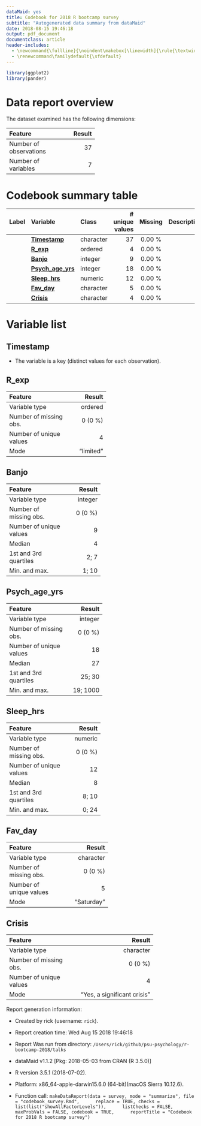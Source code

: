 ```yaml
---
dataMaid: yes
title: Codebook for 2018 R bootcamp survey
subtitle: "Autogenerated data summary from dataMaid"
date: 2018-08-15 19:46:18
output: pdf_document
documentclass: article
header-includes:
  - \newcommand{\fullline}{\noindent\makebox[\linewidth]{\rule{\textwidth}{0.4pt}}}
  - \renewcommand\familydefault{\sfdefault}
---
```

```r
library(ggplot2)
library(pander)
```
# Data report overview
The dataset examined has the following dimensions:


---------------------------------
Feature                    Result
------------------------ --------
Number of observations         37

Number of variables             7
---------------------------------
















# Codebook summary table

------------------------------------------------------------------------------
Label   Variable                Class         # unique  Missing  Description  
                                                values                        
------- ----------------------- ----------- ---------- --------- -------------
        **[Timestamp]**         character           37  0.00 %                

        **[R\_exp]**            ordered              4  0.00 %                

        **[Banjo]**             integer              9  0.00 %                

        **[Psych\_age\_yrs]**   integer             18  0.00 %                

        **[Sleep\_hrs]**        numeric             12  0.00 %                

        **[Fav\_day]**          character            5  0.00 %                

        **[Crisis]**            character            4  0.00 %                
------------------------------------------------------------------------------




# Variable list
## Timestamp

* The variable is a key (distinct values for each observation).



\fullline

## R\_exp


-------------------------------------
Feature                        Result
------------------------- -----------
Variable type                 ordered

Number of missing obs.        0 (0 %)

Number of unique values             4

Mode                        "limited"
-------------------------------------




\fullline

## Banjo


-----------------------------------
Feature                      Result
------------------------- ---------
Variable type               integer

Number of missing obs.      0 (0 %)

Number of unique values           9

Median                            4

1st and 3rd quartiles          2; 7

Min. and max.                 1; 10
-----------------------------------




\fullline

## Psych\_age\_yrs


------------------------------------
Feature                       Result
------------------------- ----------
Variable type                integer

Number of missing obs.       0 (0 %)

Number of unique values           18

Median                            27

1st and 3rd quartiles         25; 30

Min. and max.               19; 1000
------------------------------------




\fullline

## Sleep\_hrs


-----------------------------------
Feature                      Result
------------------------- ---------
Variable type               numeric

Number of missing obs.      0 (0 %)

Number of unique values          12

Median                            8

1st and 3rd quartiles         8; 10

Min. and max.                 0; 24
-----------------------------------




\fullline

## Fav\_day


--------------------------------------
Feature                         Result
------------------------- ------------
Variable type                character

Number of missing obs.         0 (0 %)

Number of unique values              5

Mode                        "Saturday"
--------------------------------------




\fullline

## Crisis


-------------------------------------------------------
Feature                                          Result
------------------------- -----------------------------
Variable type                                 character

Number of missing obs.                          0 (0 %)

Number of unique values                               4

Mode                        "Yes, a significant crisis"
-------------------------------------------------------




\fullline



Report generation information:

 *  Created by rick (username: `rick`).

 *  Report creation time: Wed Aug 15 2018 19:46:18

 *  Report Was run from directory: `/Users/rick/github/psu-psychology/r-bootcamp-2018/talks`

 *  dataMaid v1.1.2 [Pkg: 2018-05-03 from CRAN (R 3.5.0)]

 *  R version 3.5.1 (2018-07-02).

 *  Platform: x86_64-apple-darwin15.6.0 (64-bit)(macOS Sierra 10.12.6).

 *  Function call: `makeDataReport(data = survey, mode = "summarize", file = "codebook_survey.Rmd", 
    replace = TRUE, checks = list(list("showAllFactorLevels")), 
    listChecks = FALSE, maxProbVals = FALSE, codebook = TRUE, 
    reportTitle = "Codebook for 2018 R bootcamp survey")`

